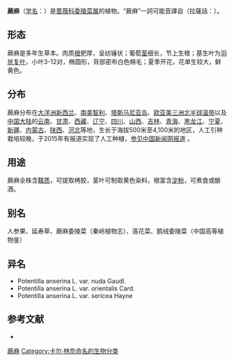 {{Speciesbox
| name = 蕨麻
| status = 
| status_system = 
| image = Illustration Potentilla anserina0.jpg
| genus = Potentilla
| species = anserina
| authority = L.
| subdivision_ranks =[[变种|变种]]
| subdivision =
* 蕨麻 ''P. a.'' var. ''anserina''
* [[灰叶蕨麻|灰叶蕨麻]] ''P. a.'' var. ''sericea''
* [[无毛蕨麻|无毛蕨麻]] ''P. a.'' var. ''nuda''
}}

'''蕨麻'''（[[学名|学名]]：{{lang|la|''Potentilla anserina''}}）是[[蔷薇科|蔷薇科]][[委陵菜属|委陵菜属]]的植物。“蕨麻”一詞可能音譯自{{bo|z=གྲོ་མ་|w=gro-ma}}（拉薩話：{{IPA|/tʂʰo˨˩ ma˥/}}）。

== 形态 ==
蕨麻是多年生草本。肉质[[根|根]]肥厚，呈纺锤状；葡萄[[茎|茎]]细长，节上生根；基生叶为[[羽状复叶|羽状复叶]]，小叶3-12对，椭圆形，背部密布白色棉毛；夏季开花，花单生较大，鲜黄色。

== 分布 ==
蕨麻分布在[[大洋洲新西兰|大洋洲新西兰]]、[[南美智利|南美智利]]、[[塔斯马尼亚岛|塔斯马尼亚岛]]、[[欧亚美三洲北半球温带|欧亚美三洲北半球温带]]以及[[中国大陆|中国大陆]]的[[云南|云南]]、[[甘肃|甘肃]]、[[西藏|西藏]]、[[辽宁|辽宁]]、[[四川|四川]]、[[山西|山西]]、[[吉林|吉林]]、[[青海|青海]]、[[黑龙江|黑龙江]]、[[宁夏|宁夏]]、[[新疆|新疆]]、[[内蒙古|内蒙古]]、[[陕西|陕西]]、[[河北|河北]]等地，生长于海拔500米至4,100米的地区，人工引种栽培较晚，于2015年有报道实现了人工种植，[http://www.chinanews.com/df/2015/01-23/6997307.shtml 参见中国新闻网报道] {{Wayback|url=http://www.chinanews.com/df/2015/01-23/6997307.shtml |date=20150129121942 }}。

== 用途 ==
蕨麻全株含[[鞣质|鞣质]]，可提取栲胶，茎叶可制取黄色染料，根富含[[淀粉|淀粉]]，可煮食或酿酒。

== 别名 ==
人参果、延寿草、蕨麻委陵菜（秦岭植物志）、莲花菜、鹅绒委陵菜（中国高等植物鉴）

== 异名 ==
* Potentilla anserina L. var. nuda Gaudl.
* Potentilla anserina L. var. orientalis Card.
* Potentilla anserina L. var. sericea Hayne

== 参考文献 ==
<div class="references-small">
* {{cite web| url =http://www.bioinfo.cn/db05/KmzwSpecies.php?action=view&id=19144| title =蕨麻（原变种）| work =《中国高等植物数据库全库》| publisher =中国科学院微生物研究所| author =昆明植物研究所| accessdate =2009-02-25| deadurl =yes| archiveurl =https://web.archive.org/web/20160305070636/http://www.bioinfo.cn/db05/KmzwSpecies.php?action=view&id=19144| archivedate =2016-03-05}}
</div>
{{Taxonbar|from=Q157815}}

[[Category:委陵菜属|蕨麻]]
[[Category:卡尔·林奈命名的生物分类|Category:卡尔·林奈命名的生物分类]]


{{植物小作品}}